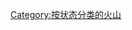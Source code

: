{{Catnav|頁面分類|地理|地形|火山}}
{{Commonscat|Active volcanoes}}
{{Catmore}}

[[Category:按状态分类的火山|Category:按状态分类的火山]]